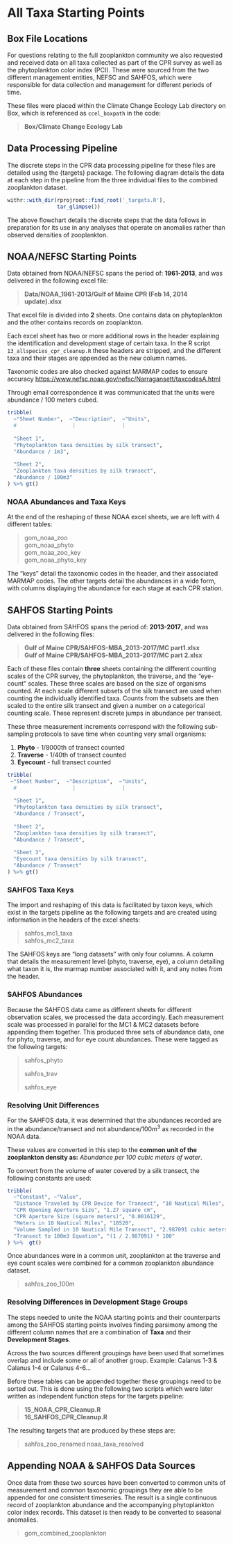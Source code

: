 # All Taxa Starting Points {#All_Taxa}


## Box File Locations


For questions relating to the full zooplankton community we also requested and received data on all taxa collected as part of the CPR survey as well as the phytoplankton color index (PCI). These were sourced from the two different management entities, NEFSC and SAHFOS, which were responsible for data collection and management for different periods of time.

These files were placed within the Climate Change Ecology Lab directory on Box, which is referenced as `ccel_boxpath` in the code:

> **Box/Climate Change Ecology Lab**



## Data Processing Pipeline

The discrete steps in the CPR data processing pipeline for these files are detailed using the {targets} package. The following diagram details the data at each step in the pipeline from the three individual files to the combined zooplankton dataset.

<!--- Adding a border around html output --->

```{=html}
<!--
<style>
    canvas {
        border: groove;
    }
</style>
--->
```
```r

withr::with_dir(rprojroot::find_root('_targets.R'), 
                tar_glimpse())   
```

The above flowchart details the discrete steps that the data follows in preparation for its use in any analyses that operate on anomalies rather than observed densities of zooplankton.

## NOAA/NEFSC Starting Points

Data obtained from NOAA/NEFSC spans the period of: **1961-2013**, and was delivered in the following excel file:

> **Data/NOAA_1961-2013/Gulf of Maine CPR (Feb 14, 2014 update).xlsx**

That excel file is divided into **2** sheets. One contains data on phytoplankton and the other contains records on zooplankton.

Each excel sheet has two or more additional rows in the header explaining the identification and development stage of certain taxa. In the R script `13_allspecies_cpr_cleanup.R` these headers are stripped, and the different taxa and their stages are appended as the new column names.

Taxonomic codes are also checked against MARMAP codes to ensure accuracy <https://www.nefsc.noaa.gov/nefsc/Narragansett/taxcodesA.html>

Through email correspondence it was communicated that the units were abundance / 100 meters cubed.

```r
tribble(
  ~"Sheet Number",  ~"Description",  ~"Units",
  #                  |               |        
  
  "Sheet 1",  
  "Phytoplankton taxa densities by silk transect",
  "Abundance / 1m3",
  
  "Sheet 2", 
  "Zooplankton taxa densities by silk transect",
  "Abundance / 100m3"
) %>% gt()
```

### NOAA Abundances and Taxa Keys

At the end of the reshaping of these NOAA excel sheets, we are left with 4 different tables:

> gom_noaa_zoo\
> gom_noaa_phyto\
> gom_noaa_zoo_key\
> gom_noaa_phyto_key

The "keys" detail the taxonomic codes in the header, and their associated MARMAP codes. The other targets detail the abundances in a wide form, with columns displaying the abundance for each stage at each CPR station.

## SAHFOS Starting Points

Data obtained from SAHFOS spans the period of: **2013-2017**, and was delivered in the following files:

> **Gulf of Maine CPR/SAHFOS-MBA_2013-2017/MC part1.xlsx**\
> **Gulf of Maine CPR/SAHFOS-MBA_2013-2017/MC part 2.xlsx**

Each of these files contain **three** sheets containing the different counting scales of the CPR survey, the phytoplankton, the traverse, and the "eye-count" scales. These three scales are based on the size of organisms counted. At each scale different subsets of the silk transect are used when counting the individually identified taxa. Counts from the subsets are then scaled to the entire silk transect and given a number on a categorical counting scale. These represent discrete jumps in abundance per transect.

These three measurement increments correspond with the following sub-sampling protocols to save time when counting very small organisms:

1.  **Phyto** - 1/8000th of transect counted\
2.  **Traverse** - 1/40th of transect counted\
3.  **Eyecount** - full transect counted

```r
tribble(
 ~"Sheet Number",  ~"Description",  ~"Units",
  #                  |               |        
  
  "Sheet 1",  
  "Phytoplankton taxa densities by silk transect",
  "Abundance / Transect",
  
  "Sheet 2", 
  "Zooplankton taxa densities by silk transect",
  "Abundance / Transect",
 
  "Sheet 3", 
  "Eyecount taxa densities by silk transect",
  "Abundance / Transect"
) %>% gt()
```

### SAHFOS Taxa Keys

The import and reshaping of this data is facilitated by taxon keys, which exist in the targets pipeline as the following targets and are created using information in the headers of the excel sheets:

> sahfos_mc1_taxa\
> sahfos_mc2_taxa

The SAHFOS keys are "long datasets" with only four columns. A column that details the measurement level (phyto, traverse, eye), a column detailing what taxon it is, the marmap number associated with it, and any notes from the header.

### SAHFOS Abundances

Because the SAHFOS data came as different sheets for different observation scales, we processed the data accordingly. Each measurement scale was processed in parallel for the MC1 & MC2 datasets before appending them together. This produced three sets of abundance data, one for phyto, traverse, and for eye count abundances. These were tagged as the following targets:

> sahfos_phyto
>
> sahfos_trav
>
> sahfos_eye

### Resolving Unit Differences

For the SAHFOS data, it was determined that the abundances recorded are in the abundance/transect and not abundance/100$m^3$ as recorded in the NOAA data.

These values are converted in this step to the **common unit of the zooplankton density as:** *Abundance per 100 cubic meters of water*.

To convert from the volume of water covered by a silk transect, the following constants are used:

```r
tribble(
  ~"Constant", ~"Value",
  "Distance Traveled by CPR Device for Transect", "10 Nautical Miles",
  "CPR Opening Aperture Size", "1.27 square cm",
  "CPR Aperture Size (square meters)", "0.0016129",
  "Meters in 10 Nautical Miles", "18520",
  "Volume Sampled in 10 Nautical Mile Transect", "2.987091 cubic meters",
  "Transect to 100m3 Equation", "(1 / 2.987091) * 100"
) %>%  gt()
```

Once abundances were in a common unit, zooplankton at the traverse and eye count scales were combined for a common zooplankton abundance dataset.

> sahfos_zoo_100m

### Resolving Differences in Development Stage Groups 

The steps needed to unite the NOAA starting points and their counterparts among the SAHFOS starting points involves finding parsimony among the different column names that are a combination of **Taxa** and their **Development Stages**.

Across the two sources different groupings have been used that sometimes overlap and include some or all of another group. Example: Calanus 1-3 & Calanus 1-4 or Calanus 4-6...

Before these tables can be appended together these groupings need to be sorted out. This is done using the following two scripts which were later written as independent function steps for the targets pipeline:

> **15_NOAA_CPR_Cleanup.R**\
> **16_SAHFOS_CPR_Cleanup.R**

The resulting targets that are produced by these steps are:

> sahfos_zoo_renamed
> noaa_taxa_resolved

## Appending NOAA & SAHFOS Data Sources

Once data from these two sources have been converted to common units of measurement and common taxonomic groupings they are able to be appended for one consistent timeseries. The result is a single continuous record of zooplankton abundance and the accompanying phytoplankton color index records. This dataset is then ready to be converted to seasonal anomalies.

> gom_combined_zooplankton

